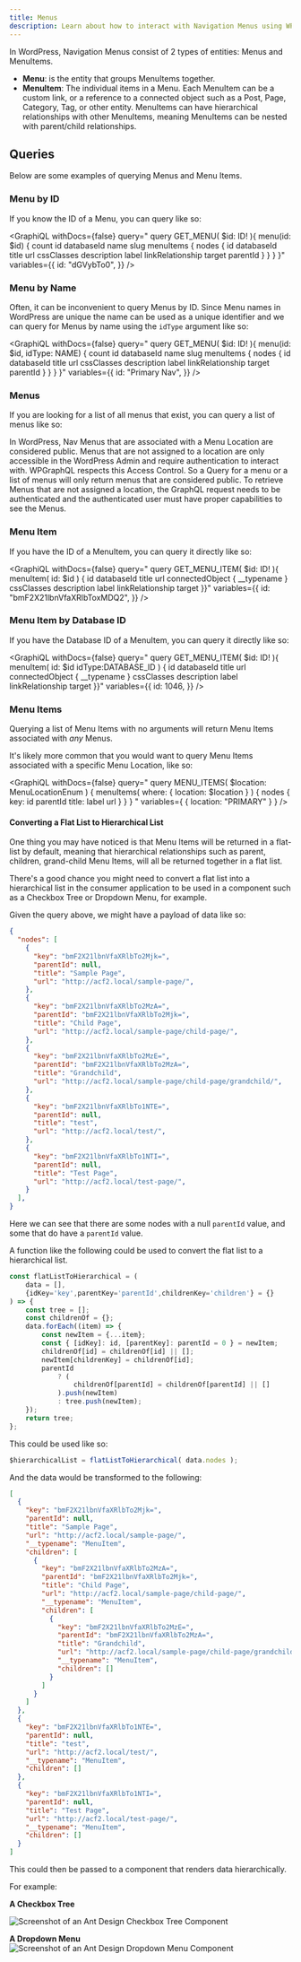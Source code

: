 ```yaml
---
title: Menus
description: Learn about how to interact with Navigation Menus using WPGraphQL
---
```



In WordPress, Navigation Menus consist of 2 types of entities: Menus and MenuItems.

- **Menu**: is the entity that groups MenuItems together.
- **MenuItem**: The individual items in a Menu. Each MenuItem can be a custom link, or a reference
to a connected object such as a Post, Page, Category, Tag, or other entity. MenuItems can have hierarchical
relationships with other MenuItems, meaning MenuItems can be nested with parent/child relationships.

## Queries

Below are some examples of querying Menus and Menu Items.

### Menu by ID
If you know the ID of a Menu, you can query like so:

<GraphiQL
	withDocs={false}
	query="
  query GET_MENU( $id: ID! ){
      menu(id: $id) {
        count
        id
        databaseId
        name
        slug
        menuItems {
          nodes {
            id
            databaseId
            title
            url
            cssClasses
            description
            label
            linkRelationship
            target
            parentId
          }
        }
      }
  }"
	variables={{
		id: "dGVybTo0",
	}}
/>

### Menu by Name

Often, it can be inconvenient to query Menus by ID. Since Menu names in WordPress are unique the name
can be used as a unique identifier and we can query for Menus by name using the `idType` argument like so:

<GraphiQL
	withDocs={false}
	query="
  query GET_MENU( $id: ID! ){
      menu(id: $id, idType: NAME) {
        count
        id
        databaseId
        name
        slug
        menuItems {
          nodes {
            id
            databaseId
            title
            url
            cssClasses
            description
            label
            linkRelationship
            target
            parentId
          }
        }
      }
  }"
	variables={{
		id: "Primary Nav",
	}}
/>


### Menus

If you are looking for a list of all menus that exist, you can query a list of menus like so:

<GraphiQL
	query="
    {
      menus {
        nodes {
          id
          databaseId
          name
          menuItems {
            edges {
              node {
                id
                label
                parentId
              }
            }
          }
        }
      }
    }"
/>

<Note title="Privacy of Menus">
In WordPress, Nav Menus that are associated with a Menu Location are considered public. Menus that
are not assigned to a location are only accessible in the WordPress Admin and require authentication
to interact with. WPGraphQL respects this Access Control. So a Query for a menu or a list of menus
will only return menus that are considered public. To retrieve Menus that are not assigned a
location, the GraphQL request needs to be authenticated and the authenticated user must have proper
capabilities to see the Menus.
</Note>


### Menu Item

If you have the ID of a MenuItem, you can query it directly like so:

<GraphiQL
	withDocs={false}
	query="
     query GET_MENU_ITEM( $id: ID! ){
       menuItem( id: $id ) {
         id
         databaseId
         title
         url
         connectedObject {
            __typename
         }
         cssClasses
         description
         label
         linkRelationship
         target
       }}"
	variables={{
		id: "bmF2X21lbnVfaXRlbToxMDQ2",
	}}
/>

### Menu Item by Database ID

If you have the Database ID of a MenuItem, you can query it directly like so:

<GraphiQL
	withDocs={false}
	query="
     query GET_MENU_ITEM( $id: ID! ){
       menuItem( id: $id idType:DATABASE_ID ) {
         id
         databaseId
         title
         url
         connectedObject {
            __typename
         }
         cssClasses
         description
         label
         linkRelationship
         target
       }}"
	variables={{
		id: 1046,
	}}
/>

### Menu Items

Querying a list of Menu Items with no arguments will return Menu Items associated with _any_ Menus.

It's likely more common that you would want to query Menu Items associated with a specific Menu
Location, like so:

<GraphiQL
	withDocs={false}
	query="
	query MENU_ITEMS( $location: MenuLocationEnum ) {
      menuItems( where: { location: $location } ) {
        nodes {
         key: id
         parentId
         title: label
         url
        }
      }
    }
	"
	variables={
	    {
	        location: "PRIMARY"
	    }
	}
/>

#### Converting a Flat List to Hierarchical List

One thing you may have noticed is that Menu Items will be returned in a flat-list by default,
meaning that hierarchical relationships such as parent, children, grand-child Menu Items, will all be
returned together in a flat list.

There's a good chance you might need to convert a flat list into a hierarchical list in the consumer
application to be used in a component such as a Checkbox Tree or Dropdown Menu, for example.

Given the query above, we might have a payload of data like so:

```json
{
  "nodes": [
    {
      "key": "bmF2X21lbnVfaXRlbTo2Mjk=",
      "parentId": null,
      "title": "Sample Page",
      "url": "http://acf2.local/sample-page/",
    },
    {
      "key": "bmF2X21lbnVfaXRlbTo2MzA=",
      "parentId": "bmF2X21lbnVfaXRlbTo2Mjk=",
      "title": "Child Page",
      "url": "http://acf2.local/sample-page/child-page/",
    },
    {
      "key": "bmF2X21lbnVfaXRlbTo2MzE=",
      "parentId": "bmF2X21lbnVfaXRlbTo2MzA=",
      "title": "Grandchild",
      "url": "http://acf2.local/sample-page/child-page/grandchild/",
    },
    {
      "key": "bmF2X21lbnVfaXRlbTo1NTE=",
      "parentId": null,
      "title": "test",
      "url": "http://acf2.local/test/",
    },
    {
      "key": "bmF2X21lbnVfaXRlbTo1NTI=",
      "parentId": null,
      "title": "Test Page",
      "url": "http://acf2.local/test-page/",
    }
  ],
}
```

Here we can see that there are some nodes with a null `parentId` value, and some that do have a
`parentId` value.

A function like the following could be used to convert the flat list to a hierarchical list.

```js
const flatListToHierarchical = (
    data = [],
    {idKey='key',parentKey='parentId',childrenKey='children'} = {}
) => {
    const tree = [];
    const childrenOf = {};
    data.forEach((item) => {
        const newItem = {...item};
        const { [idKey]: id, [parentKey]: parentId = 0 } = newItem;
        childrenOf[id] = childrenOf[id] || [];
        newItem[childrenKey] = childrenOf[id];
        parentId
            ? (
                childrenOf[parentId] = childrenOf[parentId] || []
            ).push(newItem)
            : tree.push(newItem);
    });
    return tree;
};
```

This could be used like so:

```js
$hierarchicalList = flatListToHierarchical( data.nodes );
```

And the data would be transformed to the following:

```json
[
  {
    "key": "bmF2X21lbnVfaXRlbTo2Mjk=",
    "parentId": null,
    "title": "Sample Page",
    "url": "http://acf2.local/sample-page/",
    "__typename": "MenuItem",
    "children": [
      {
        "key": "bmF2X21lbnVfaXRlbTo2MzA=",
        "parentId": "bmF2X21lbnVfaXRlbTo2Mjk=",
        "title": "Child Page",
        "url": "http://acf2.local/sample-page/child-page/",
        "__typename": "MenuItem",
        "children": [
          {
            "key": "bmF2X21lbnVfaXRlbTo2MzE=",
            "parentId": "bmF2X21lbnVfaXRlbTo2MzA=",
            "title": "Grandchild",
            "url": "http://acf2.local/sample-page/child-page/grandchild/",
            "__typename": "MenuItem",
            "children": []
          }
        ]
      }
    ]
  },
  {
    "key": "bmF2X21lbnVfaXRlbTo1NTE=",
    "parentId": null,
    "title": "test",
    "url": "http://acf2.local/test/",
    "__typename": "MenuItem",
    "children": []
  },
  {
    "key": "bmF2X21lbnVfaXRlbTo1NTI=",
    "parentId": null,
    "title": "Test Page",
    "url": "http://acf2.local/test-page/",
    "__typename": "MenuItem",
    "children": []
  }
]
```

This could then be passed to a component that renders data hierarchically.

For example:

**A Checkbox Tree**

![Screenshot of an Ant Design Checkbox Tree Component](../images/ant-design-checkbox-tree.png)

**A Dropdown Menu**
![Screenshot of an Ant Design Dropdown Menu Component](../images/ant-design-dropdown-menu.png)

